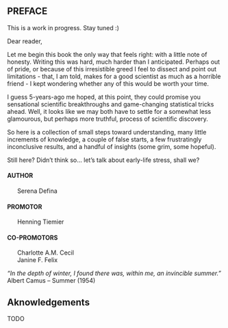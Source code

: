 ## PREFACE {.unnumbered}

:::{.callout-note}
This is a work in progress. Stay tuned :)
:::

Dear reader,

Let me begin this book the only way that feels right: with a little note of honesty. Writing this was hard, much harder than I anticipated. Perhaps out of pride, or because of this irresistible greed I feel to dissect and point out limitations - that, I am told, makes for a good scientist as much as a horrible friend - I kept wondering whether any of this would be worth your time.

I guess 5-years-ago me hoped, at this point, they could promise you sensational scientific breakthroughs and game-changing statistical tricks ahead. Well, it looks like we may both have to settle for a somewhat less glamourous, but perhaps more truthful, process of scientific discovery. 

So here is a collection of small steps toward understanding, many little increments of knowledge, a couple of false starts, a few frustratingly inconclusive results, and a handful of insights (some grim, some hopeful).

Still here? Didn’t think so... let’s talk about early-life stress, shall we?

\newpage

#### AUTHOR
|       Serena Defina

#### PROMOTOR
|       Henning Tiemier

#### CO-PROMOTORS
|       Charlotte A.M. Cecil
|       Janine F. Felix

\newpage

::: {.quotify}
*"In the depth of winter, I found there was, within me, an invincible summer."*<br>
Albert Camus – Summer (1954)
:::

\newpage

## Aknowledgements 
TODO